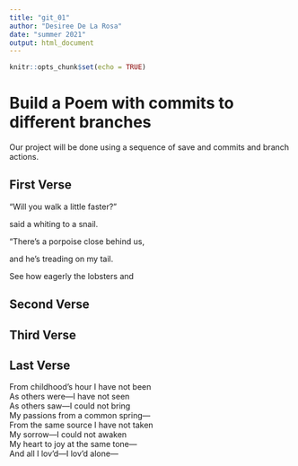 ```yaml
---
title: "git_01"
author: "Desiree De La Rosa"
date: "summer 2021"
output: html_document
---
```


```r
knitr::opts_chunk$set(echo = TRUE)
```
# Build a Poem with commits to different branches
Our project will be done using a sequence of save and commits and branch actions.
<!-- Do not modify or change any text in "!--" bracketed areas such as this --- these are instructions to
you, if you change any of this the git program will notice it and compromise your git merging strategy !-->

## First Verse 
<!--Put the first five lines of a poem by Lewis Carrol in this section!-->


“Will you walk a little faster?”  

said a whiting to a snail.  

“There’s a porpoise close behind us,  

and he’s treading on my tail.  

See how eagerly the lobsters and  


## Second Verse
<!--Put the first five lines of a poem by Robert Frost here!-->

## Third Verse
<!--Put the first two verses of The Walrus and the Carpenter here!-->

## Last Verse
<!--Put a short poem of your choice 8-20 lines,here!-->


From childhood’s hour I have not been  
As others were—I have not seen   
As others saw—I could not bring   
My passions from a common spring—  
From the same source I have not taken  
My sorrow—I could not awaken   
My heart to joy at the same tone—  
And all I lov’d—I lov’d alone—  

